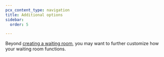 ```yaml
---
pcx_content_type: navigation
title: Additional options
sidebar:
  order: 5

---
```



Beyond [creating a waiting room](/waiting-room/get-started/), you may want to further customize how your waiting room functions.

<DirectoryListing />
